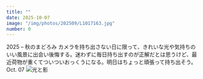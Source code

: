 ```yaml
---
title: ""
date: 2025-10-07
image: "/img/photos/202509/L1017163.jpg"
number: 0
---
```




<Sheet bkg="#123123" color="#fff">
  <Title
    color="#fff"
    size="l"
    width="10"
    height="1"
    column="1"
    row="13">Too Heavy</Title>
  <RunningHead>2025 – 秋のまどろみ</RunningHead>
  <Caption color="#fff">
    カメラを持ち出さない日に限って、きれいな光や気持ちのいい風景に出会い後悔する。迷わずに毎日持ち出すのが正解だとは思うけど、最近荷物が重くてついついおっくうになる。明日はちょっと頑張って持ち出そう。
  </Caption>
  <Nombre position="bottom-right">Oct. 07</Nombre>
  <Image src="/img/photos/202509/L1017163.jpg" alt="光と影" size="full" />
</Sheet>
